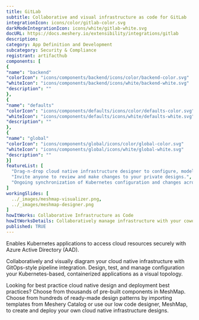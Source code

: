 ```yaml
---
title: GitLab
subtitle: Collaborative and visual infrastructure as code for GitLab
integrationIcon: icons/color/gitlab-color.svg
darkModeIntegrationIcon: icons/white/gitlab-white.svg
docURL: https://docs.meshery.io/extensibility/integrations/gitlab
description: 
category: App Definition and Development
subcategory: Security & Compliance
registrant: artifacthub
components: [
{
"name": "backend"
"colorIcon": "icons/components/backend/icons/color/backend-color.svg"
"whiteIcon": "icons/components/backend/icons/white/backend-white.svg"
"description": ""
},
{
"name": "defaults"
"colorIcon": "icons/components/defaults/icons/color/defaults-color.svg"
"whiteIcon": "icons/components/defaults/icons/white/defaults-white.svg"
"description": ""
},
{
"name": "global"
"colorIcon": "icons/components/global/icons/color/global-color.svg"
"whiteIcon": "icons/components/global/icons/white/global-white.svg"
"description": ""
}]
featureList: [
  "Drag-n-drop cloud native infrastructure designer to configure, model, and deploy your workloads.",
  "Invite anyone to review and make changes to your private designs.",
  "Ongoing synchronization of Kubernetes configuration and changes across any number of clusters."
]
workingSlides: [
  ../_images/meshmap-visualizer.png,
  ../_images/meshmap-designer.png
]
howItWorks: Collaborative Infrastructure as Code
howItWorksDetails: Collaboratively manage infrastructure with your coworkers synchronously sharing the same designs.
published: TRUE
---
```

<p>
Enables Kubernetes applications to access cloud resources securely with Azure Active Directory (AAD).
</p>
<p>
    Collaboratively and visually diagram your cloud native infrastructure with GitOps-style pipeline integration. Design, test, and manage configuration your Kubernetes-based, containerized applications as a visual topology.
</p>
<p>
    Looking for best practice cloud native design and deployment best practices? Choose from thousands of pre-built components in MeshMap. Choose from hundreds of ready-made design patterns by importing templates from Meshery Catalog or use our low code designer, MeshMap, to create and deploy your own cloud native infrastructure designs.
</p>
